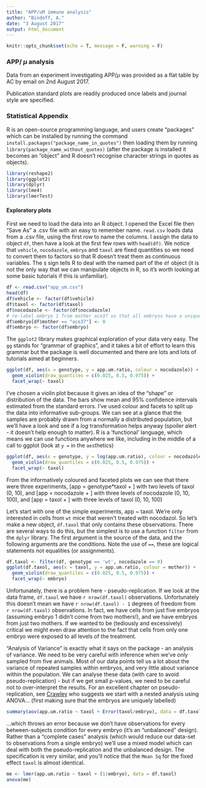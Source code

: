 ```yaml
---
title: "APP/uM immune analysis"
author: "Bindoff, A."
date: "3 August 2017"
output: html_document
---
```


```r
knitr::opts_chunk$set(echo = T, message = F, warning = F)
```

### APP/ $\mu$ analysis


Data from an experiment investigating APP/$\mu$ was provided as a flat table by AC by email on 2nd August 2017.

Publication standard plots are readily produced once labels and journal style are specified.  

### Statistical Appendix

R is an open-source programming language, and users create "packages" which can be installed by running the command `install.packages("package_name_in_quotes")` then loading them by running `library(package_name_without_quotes)` (after the package is installed it becomes an "object" and R doesn't recognise character strings in quotes as objects).

```r
library(reshape2)
library(ggplot2)
library(dplyr)
library(lme4)
library(lmerTest)

```



#### Exploratory plots

First we need to load the data into an R object. I opened the Excel file then "Save As" a .csv file with an easy to remember name. `read.csv` loads data from a .csv file, using the first row to name the columns. I assign the data to object `df`, then have a look at the first few rows with `head(df)`. We notice that `vehicle`, `nocodazole`, `embryo` and `taxol` are fixed quantities so we need to convert them to factors so that R doesn't treat them as continuous variables. The `$` sign tells R to deal with the named part of the `df` object (it is not the only way that we can manipulate objects in R, so it's worth looking at some basic tutorials if this is unfamiliar).


```r
df <- read.csv("app_um.csv")
head(df)
df$vehicle <- factor(df$vehicle)
df$taxol <- factor(df$taxol)
df$nocodazole <- factor(df$nocodazole)
# re-label embryo 1 from mother ace37 so that all embryos have a unique identifier
df$embryo[df$mother == "ace37"] <- 0
df$embryo <- factor(df$embryo)


```

The `ggplot2` library makes graphical exploration of your data very easy. The `gg` stands for "grammar of graphics", and it takes a bit of effort to learn this grammar but the package is well documented and there are lots and lots of tutorials aimed at beginners. 

```r
ggplot(df, aes(x = genotype, y = app.um.ratio, colour = nocodazole)) +
  geom_violin(draw_quantiles = c(0.025, 0.5, 0.975)) +
  facet_wrap(~ taxol)

```

I've chosen a violin plot because it gives an idea of the "shape" or distribution of the data. The bars show mean and 95% confidence intervals estimated from the standard errors. I've used colour and facets to split up the data into informative sub-groups. We can see at a glance that the samples are probably drawn from a normally a distributed population, but we'll have a look and see if a $log$ transformation helps anyway (spoiler alert - it doesn't help enough to matter). R is a 'functional' language, which means we can use functions anywhere we like, including in the middle of a call to ggplot (look at `y =` in the `aes`thetics)

```r
ggplot(df, aes(x = genotype, y = log(app.um.ratio), colour = nocodazole)) +
  geom_violin(draw_quantiles = c(0.025, 0.5, 0.975)) +
  facet_wrap(~ taxol)

```

From the informatively coloured and faceted plots we can see that there were three experiments,
\[app = genotype*taxol + \epsilon\]
with two levels of taxol (0, 10), and
\[app = nocodazole + \epsilon\]
with three levels of nocodazole (0, 10, 100), and
\[app = taxol + \epsilon\]
with three levels of taxol (0, 10, 100)

Let's start with one of the simple experiments, app ~ taxol. We're only interested in cells from `wt` mice that weren't treated with nocodazol. So let's make a new object, `df.taxol` that only contains these observations. There are several ways to do this, but the simplest is to use a function `filter` from the `dplyr` library. The first argument is the source of the data, and the following arguments are the conditions. Note the use of `==`, these are logical statements not equalities (or assignments).


```r
df.taxol <- filter(df, genotype == 'wt', nocodazole == 0)
ggplot(df.taxol, aes(x = taxol, y = app.um.ratio, colour = mother)) +
  geom_violin(draw_quantiles = c(0.025, 0.5, 0.975)) +
  facet_wrap(~ embryo)
```

Unfortunately, there is a problem here - pseudo-replication. If we look at the data frame, `df.taxol` we have `r nrow(df.taxol)` observations. Unfortunately this doesn't mean we have `r nrow(df.taxol) - 1` degrees of freedom from `r nrow(df.taxol)` observations. In fact, we have cells from just five embryos (assuming embryo 1 didn't come from two mothers!), and we have embryos from just two mothers. If we wanted to be (tediously and excessively) critical we might even draw attention to the fact that cells from only one embryo were exposed to all levels of the treatment.

"Analysis of Variance" is exactly what it says on the package - an analysis of variance. We need to be very careful with inference when we've only sampled from five animals. Most of our data points tell us a lot about the variance of repeated samples within embryos, and very little about variance within the population. We can analyse these data (with care to avoid pseudo-replication) - but if we get small p-values, we need to be careful not to over-interpret the results. For an excellent chapter on pseudo-replication, see [Crawley](http://www3.imperial.ac.uk/pls/portallive/docs/1/1171923.PDF) who suggests we start with a nested analysis using ANOVA...  (first making sure that the embryos are uniquely labelled)

```r
summary(aov(app.um.ratio ~ taxol + Error(taxol/embryo), data = df.taxol))
```

...which throws an error because we don't have observations for every between-subjects condition for every embryo (it's an "unbalanced" design). Rather than a "complete cases" analysis (which would reduce our data-set to observations from a single embryo) we'll use a mixed model which can deal with both the pseudo-replication and the unbalanced design. The specification is very similar, and you'll notice that the `Mean Sq` for the fixed effect `taxol` is almost identical.

```r
me <- lmer(app.um.ratio ~ taxol + (1|embryo), data = df.taxol)
anova(me)
```





